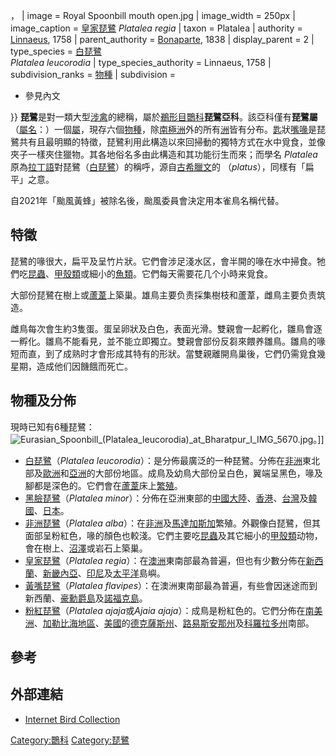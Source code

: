 {{noteTA
|1=zh-cn:黑脸琵鹭; zh-tw:黑面琵鷺; zh-hk:黑臉琵鷺;
}}
{{automatic taxobox
| name = 琵鷺
| fossil_range = [[中新世|中新世]]中期至今<ref name = "hou">{{cite journal | author = 侯连海 | title = "江苏泗洪下草湾中中新世脊椎动物群—6.鸟纲" | journal = 古脊椎动物学报 | volume = 25 | issue = 1 | pages = pp.58–60, fig.2 A/B, pl.1（3–4） | year = 1987 | url = http://www.ivpp.cas.cn/cbw/gjzdwxb/xbwzxz/200903/W020090813373481969785.pdf | issn = 1000-3118 | access-date = 2014-09-27 | archive-date = 2020-05-17 | archive-url = https://web.archive.org/web/20200517142331/http://www.ivpp.cas.cn/cbw/gjzdwxb/xbwzxz/200903/W020090813373481969785.pdf | dead-url = no }}</ref><ref>{{ cite book | author = 全国地层委员会 | title = 中国区域年代地层（地质年代）表说明书 | publisher = 地质出版社 | year = 2002 | page = 14–15 | isbn = 7-116-03688-1 | url = http://61.240.26.253:84/web/downFile.aspx?id=119143 }}</ref>，{{fossilrange|16.78|0|earliest=20.4}}
| image = Royal Spoonbill mouth open.jpg
| image_width = 250px
| image_caption = [[皇家琵鷺|皇家琵鷺]] ''Platalea regia''
| taxon = Platalea
| authority = [[Carl_Linnaeus|Linnaeus]], 1758
| parent_authority = [[夏爾·呂西安·波拿巴|Bonaparte]], 1838
| display_parent = 2
| type_species = [[白琵鷺|白琵鷺]]<br>''Platalea leucorodia''
| type_species_authority = Linnaeus, 1758
| subdivision_ranks = [[物種|物種]]
| subdivision =
* 參見內文
}}
'''琵鷺'''是對一類大型[[涉禽|涉禽]]的總稱，屬於[[鵜形目|鵜形目]][[䴉科|䴉科]]'''琵鷺亞科'''。該亞科僅有'''琵鷺屬'''（[[學名|屬名]]：{{lang|la|''Platalea''}}）一個[[屬|屬]]，現存六個[[物種|物種]]，除[[南極洲|南極洲]]外的所有[[洲|洲]]皆有分布。[[匙|匙]]狀[[鳥喙|嘴喙]]是琵鷺共有且最明顯的特徵，琵鷺利用此構造以來回掃動的獨特方式在水中覓食，並像夾子一樣夾住獵物。其各地俗名多由此構造和其功能衍生而來；而學名 ''Platalea'' 原為[[拉丁語|拉丁語]]對琵鷺（[[白琵鷺|白琵鷺]]）的稱呼，源自[[古希臘文|古希臘文]]的 {{lang|gre|πλᾰτῠ́ς}}（''platus''），同樣有「扁平」之意。

自2021年「颱風黃蜂」被除名後，颱風委員會決定用本雀鳥名稱代替。

== 特徵 ==
琵鷺的喙很大，扁平及呈竹片狀。它們會涉足淺水区，會半開的喙在水中掃食。牠們吃[[昆蟲|昆蟲]]、[[甲殼類|甲殼類]]或細小的[[魚類|魚類]]。它們每天需要花几个小時来覓食。

大部份琵鷺在樹上或[[蘆葦|蘆葦]]上築巢。雄鳥主要负责採集樹枝和蘆葦，雌鳥主要负责筑造。

雌鳥每次會生約3隻蛋。蛋呈卵狀及白色，表面光滑。雙親會一起孵化，雛鳥會逐一孵化。雛鳥不能看見，並不能立即獨立。雙親會部份反芻來餵养雛鳥。雛鳥的喙短而直，到了成熟时才會形成其特有的形狀。當雙親離開鳥巢後，它們仍需覓食幾星期，造成他们因饑餓而死亡。

== 物種及分佈 ==
現時已知有6種琵鷺：
[[File:Eurasian_Spoonbill_(Platalea_leucorodia)_at_Bharatpur_I_IMG_5670.jpg|thumb]]。]]
* [[白琵鷺|白琵鷺]]（''Platalea leucorodia''）：是分佈最廣泛的一种琵鷺。分佈在[[非洲|非洲]]東北部及[[歐洲|歐洲]]和[[亞洲|亞洲]]的大部份地區。成鳥及幼鳥大部份呈白色，翼端呈黑色，喙及腳都是深色的。它們會在[[蘆葦|蘆葦]]床上[[繁殖|繁殖]]。
* [[黑臉琵鷺|黑臉琵鷺]]（''Platalea minor''）：分佈在亞洲東部的[[中國大陸|中國大陸]]、[[香港|香港]]、[[台灣|台灣]]及[[韓國|韓國]]、[[日本|日本]]。
* [[非洲琵鷺|非洲琵鷺]]（''Platalea alba''）：在[[非洲|非洲]]及[[馬達加斯加|馬達加斯加]]繁殖。外觀像白琵鷺，但其面部呈粉紅色，喙的顏色也較淺。它們主要吃[[昆蟲|昆蟲]]及其它細小的[[甲殼類|甲殼類]]动物，會在樹上、[[沼澤|沼澤]]或岩石上築巢。
* [[皇家琵鷺|皇家琵鷺]]（''Platalea regia''）：在[[澳洲|澳洲]]東南部最為普遍，但也有少數分佈在[[新西蘭|新西蘭]]、[[新畿內亞|新畿內亞]]、[[印尼|印尼]]及[[太平洋|太平洋]]島嶼。
* [[黃嘴琵鷺|黃嘴琵鷺]]（''Platalea flavipes''）：在澳洲東南部最為普遍，有些會因迷途而到新西蘭、[[豪勳爵島|豪勳爵島]]及[[諾福克島|諾福克島]]。
* [[粉紅琵鷺|粉紅琵鷺]]（''Platalea ajaja''或''Ajaia ajaja''）：成鳥是粉紅色的。它們分佈在[[南美洲|南美洲]]、[[加勒比海地區|加勒比海地區]]、[[美國|美國]]的[[德克薩斯州|德克薩斯州]]、[[路易斯安那州|路易斯安那州]]及[[科羅拉多州|科羅拉多州]]南部。

== 參考 ==
{{Reflist}}

== 外部連結 ==
{{commons category|Platalea}}
* {{en}}[http://ibc.lynxeds.com/family/ibises-spoonbills-threskiornithidae Internet Bird Collection] {{Wayback|url=http://ibc.lynxeds.com/family/ibises-spoonbills-threskiornithidae |date=20160627170424 }}
{{Taxonbar|from=Q208488}}

[[Category:䴉科|Category:䴉科]]
[[Category:琵鷺|Category:琵鷺]]